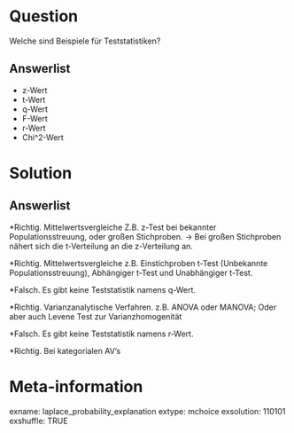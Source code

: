 Question 
======== 

Welche sind Beispiele für Teststatistiken?

Answerlist
----------

* z-Wert 
* t-Wert
* q-Wert
* F-Wert
* r-Wert
* Chi^2-Wert



Solution
========

Answerlist
----------


*Richtig. Mittelwertsvergleiche Z.B. z-Test bei bekannter Populationsstreuung, oder großen Stichproben. -> Bei großen Stichproben nähert sich die t-Verteilung an die z-Verteilung an. 

*Richtig. Mittelwertsvergleiche z.B. Einstichproben t-Test (Unbekannte Populationsstreuung), Abhängiger t-Test und Unabhängiger t-Test.

*Falsch. Es gibt keine Teststatistik namens q-Wert.

*Richtig. Varianzanalytische Verfahren. z.B. ANOVA oder MANOVA; Oder aber auch Levene Test zur Varianzhomogenität

*Falsch. Es gibt keine Teststatistik namens r-Wert.

*Richtig. Bei kategorialen AV's

Meta-information
================
exname: laplace_probability_explanation
extype: mchoice 
exsolution: 110101
exshuffle: TRUE
